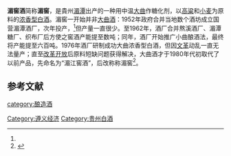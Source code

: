 '''湄窖酒'''简称'''湄窖'''，是貴州[[湄潭|湄潭]]出产的一种用中温[[大曲|大曲]]作糖化剂，以[[高粱|高粱]]和[[小麦|小麦]]为原料的[[浓香型白酒|浓香型白酒]]。湄窖一开始并非[[大曲酒|大曲酒]]：1952年政府合并当地数个酒坊成立国营湄潭酒厂，次年投产，<ref name=ls/>但产量一直很少。至1962年，酒厂合并熬溪酒厂、湄潭糖厂、织布厂后方使之窖酒产能提至数吨；同年，酒厂开始推广小曲酿酒法，最终将产能提至六百吨。1976年酒厂研制成功大曲浓香型白酒，但因[[文革|文革]]动乱一直无法量产；直至[[改革开放|改革开放]]后原料短缺问题获得解决，大曲酒才于1980年代初取代了以前产品，先命名为“湄江窖酒”，后改称称湄窖<ref name=ls>{{cite web|url=http://gz.sina.com.cn/news/qj/2016-02-03/detail-ifxnzanm4087773.shtml|title=贵州湄窖凭借64年品牌优势|language=Zh-hans|accessdate=2016年2月3日|archive-date=2016-04-14|archive-url=https://web.archive.org/web/20160414061943/http://gz.sina.com.cn/news/qj/2016-02-03/detail-ifxnzanm4087773.shtml|dead-url=no}}</ref>。

==参考文献==
{{reflist}}
{{中華酒文化}}

[[category:酿造酒|category:酿造酒]]
[[Category:遵义经济|Category:遵义经济]]
[[Category:贵州白酒|Category:贵州白酒]]